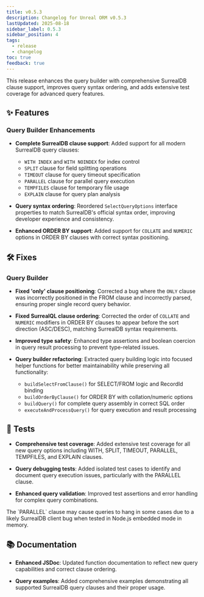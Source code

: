 ```yaml
---
title: v0.5.3
description: Changelog for Unreal ORM v0.5.3
lastUpdated: 2025-08-18
sidebar_label: 0.5.3
sidebar_position: 4
tags:
  - release
  - changelog
toc: true
feedback: true
---
```


This release enhances the query builder with comprehensive SurrealDB clause support, improves query syntax ordering, and adds extensive test coverage for advanced query features.

## ✨ Features

### Query Builder Enhancements

- **Complete SurrealDB clause support**: Added support for all modern SurrealDB query clauses:
  - `WITH INDEX` and `WITH NOINDEX` for index control
  - `SPLIT` clause for field splitting operations
  - `TIMEOUT` clause for query timeout specification
  - `PARALLEL` clause for parallel query execution
  - `TEMPFILES` clause for temporary file usage
  - `EXPLAIN` clause for query plan analysis

- **Query syntax ordering**: Reordered `SelectQueryOptions` interface properties to match SurrealDB's official syntax order, improving developer experience and consistency.

- **Enhanced ORDER BY support**: Added support for `COLLATE` and `NUMERIC` options in ORDER BY clauses with correct syntax positioning.

## 🛠️ Fixes

### Query Builder

- **Fixed 'only' clause positioning**: Corrected a bug where the `ONLY` clause was incorrectly positioned in the FROM clause and incorrectly parsed, ensuring proper single record query behavior.

- **Fixed SurrealQL clause ordering**: Corrected the order of `COLLATE` and `NUMERIC` modifiers in ORDER BY clauses to appear before the sort direction (ASC/DESC), matching SurrealDB syntax requirements.

- **Improved type safety**: Enhanced type assertions and boolean coercion in query result processing to prevent type-related issues.

- **Query builder refactoring**: Extracted query building logic into focused helper functions for better maintainability while preserving all functionality:
  - `buildSelectFromClause()` for SELECT/FROM logic and RecordId binding
  - `buildOrderByClause()` for ORDER BY with collation/numeric options
  - `buildQuery()` for complete query assembly in correct SQL order
  - `executeAndProcessQuery()` for query execution and result processing

## 🧪 Tests

- **Comprehensive test coverage**: Added extensive test coverage for all new query options including WITH, SPLIT, TIMEOUT, PARALLEL, TEMPFILES, and EXPLAIN clauses.

- **Query debugging tests**: Added isolated test cases to identify and document query execution issues, particularly with the PARALLEL clause.

- **Enhanced query validation**: Improved test assertions and error handling for complex query combinations.

<Aside type="caution" title="Known Issue">
  The `PARALLEL` clause may cause queries to hang in some cases due to a likely SurrealDB client bug when tested in Node.js embedded mode in memory.
</Aside>

## 📚 Documentation

- **Enhanced JSDoc**: Updated function documentation to reflect new query capabilities and correct clause ordering.

- **Query examples**: Added comprehensive examples demonstrating all supported SurrealDB query clauses and their proper usage.
